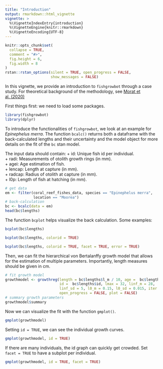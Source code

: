 ```yaml
---
title: "Introduction"
output: rmarkdown::html_vignette
vignette: >
  %\VignetteIndexEntry{introduction}
  %\VignetteEngine{knitr::rmarkdown}
  %\VignetteEncoding{UTF-8}
---
```


```r
knitr::opts_chunk$set(
  collapse = TRUE,
  comment = "#>",
  fig.height = 6,
  fig.width = 8
)
rstan::rstan_options(silent = TRUE, open_progress = FALSE,
                     show_messages = FALSE)
```
In this vignette, we provide an introduction to `fishgrowbot` through a case study. For theoretical background of the methodology, see [Morat et al. (2020)](https://doi.org/10.1038/s41597-020-00711-y)         


First things first: we need to load some packages. 

```r
library(fishgrowbot)
library(dplyr)
```

To introduce the functionalities of `fishgrowbot`, we look at an example for
*Epinephelus merra*. The function `bcalc()` returns both a dataframe with the
back-calculated lengths and their uncertainty and the model object for more
details on the fit of the `bc` stan model.

The input data should contain:
  + id: Unique fish id per individual.  
  + radi: Measurements of otolith growth rings (in mm).  
  + agei: Age estimation of fish.  
  + lencap: Length at capture (in mm).  
  + radcap: Radius of otolith at capture (in mm).  
  + l0p: Length of fish at hatching (in mm).  

```r
# get data
em <- filter(coral_reef_fishes_data, species == "Epinephelus merra",
             location == "Moorea")
# back-calculation
bc <- bcalc(data = em)
head(bc$lengths)
```

The function `bcplot` helps visualize the back calculation. Some examples:

```r
bcplot(bc$lengths)
```

```r
bcplot(bc$lengths, colorid = TRUE)
```

```r
bcplot(bc$lengths, colorid = TRUE, facet = TRUE, error = TRUE)
```

Then, we can fit the hierarchical von Bertalanffy growth model that allows for
the estimation of multiple parameters. Importantly, length measures should be
given in cm.

```r
# fit growth model
growthmodel <- growthreg(length = bc$lengths$l_m / 10, age =  bc$lengths$age,
                         id =  bc$lengths$id, lmax = 32, linf_m = 28,
                         linf_sd = 5, l0_m = 0.15, l0_sd = 0.015, iter = 4000,
                         open_progress = FALSE, plot = FALSE)
# summary growth parameters
growthmodel$summary
```

Now we can visualize the fit with the function `gmplot()`.

```r
gmplot(growthmodel)
```

Setting `id = TRUE`, we can see the individual growth curves.

```r
gmplot(growthmodel, id = TRUE)
```

If there are many individuals, the id graph can quickly get crowded. Set
`facet = TRUE` to have a subplot per individual.

```r
gmplot(growthmodel, id = TRUE, facet = TRUE)
```
